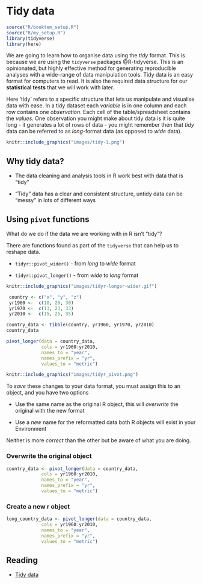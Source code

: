 # Tidy data {#sec-tidy}

```r
source("R/booktem_setup.R")
source("R/my_setup.R")
library(tidyverse)
library(here)
```


We are going to learn how to organise data using the *tidy* format. This is because we are using the `tidyverse` packages @R-tidyverse. This is an opinionated, but highly effective method for generating reproducible analyses with a wide-range of data manipulation tools. Tidy data is an easy format for computers to read. It is also the required data structure for our **statistical tests** that we will work with later.

Here 'tidy' refers to a specific structure that lets us manipulate and visualise data with ease. In a tidy dataset each *variable* is in one column and each row contains one *observation*. Each cell of the table/spreadsheet contains the *values*. One observation you might make about tidy data is it is quite long - it generates a lot of rows of data - you might remember then that *tidy* data can be referred to as *long*-format data (as opposed to *wide* data). 

```r
knitr::include_graphics("images/tidy-1.png")
```


## Why tidy data?

- The data cleaning and analysis tools in R work best with data that is "tidy"

- "Tidy" data has a clear and consistent structure, untidy data can be "messy" in lots of different ways


## Using `pivot` functions

What do we do if the data we are working with in R isn't "tidy"?

There are functions found as part of the `tidyverse` that can help us to reshape data. 

* `tidyr::pivot_wider()` - from *long* to *wide* format

* `tidyr::pivot_longer()` - from *wide* to *long* format


```r

knitr::include_graphics("images/tidyr-longer-wider.gif")

```


```r
 country <- c("x", "y", "z")
 yr1960 <-  c(10, 20, 30)
 yr1970 <-  c(13, 23, 33)
 yr2010 <-  c(15, 25, 35)

country_data <- tibble(country, yr1960, yr1970, yr2010)
country_data
```



```r

pivot_longer(data = country_data,
             cols = yr1960:yr2010,
             names_to = "year",
             names_prefix = "yr",
             values_to = "metric")

```

```r

knitr::include_graphics("images/tidyr_pivot.png")

```


To *save* these changes to your data format, you must assign this to an object, and you have two options

* Use the same name as the original R object, this will *overwrite* the original with the new format

* Use a *new* name for the reformatted data both R objects will exist in your Environment

Neither is more *correct* than the other but be aware of what you are doing.


### Overwrite the original object 

```r
country_data <- pivot_longer(data = country_data,
             cols = yr1960:yr2010,
             names_to = "year",
             names_prefix = "yr",
             values_to = "metric")

```

### Create a new r object

```r

long_country_data <- pivot_longer(data = country_data,
             cols = yr1960:yr2010,
             names_to = "year",
             names_prefix = "yr",
             values_to = "metric")

```

## Reading

- [Tidy data](https://vita.had.co.nz/papers/tidy-data.pdf)

